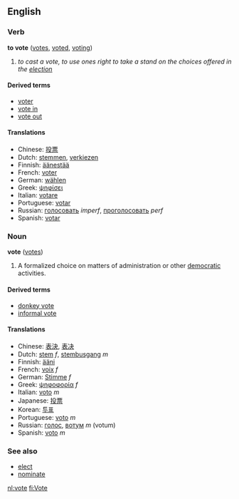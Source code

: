 ==English==
=== Verb ===
'''to vote''' ([[votes]], [[voted]], [[voting]])

# ''to cast a vote, to use ones right to take a stand on the choices offered in the [[election]]''

====Derived terms====
*[[voter]]
*[[vote in]]
*[[vote out]]

==== Translations ====
*Chinese: [[投票]]
*Dutch: [[stemmen]], [[verkiezen]]
*Finnish: [[äänestää]]
*French: [[voter]]
*German: [[wählen]]
*Greek: [[ψηφίσει]]
*Italian: [[votare]]
*Portuguese: [[votar]]
*Russian: [[голосовать]] ''imperf'', [[проголосовать]] ''perf''
*Spanish: [[votar]]

=== Noun ===
'''vote''' ([[votes]])

#A formalized choice on matters of administration or other [[democratic]] activities.

==== Derived terms ====
*[[donkey vote]]
*[[informal vote]]

==== Translations ====
*Chinese: [[表決]], [[表决]]
*Dutch: [[stem]] ''f'', [[stembusgang]] ''m''
*Finnish: [[ääni]]
*French: [[voix]] ''f''
*German: [[Stimme]] ''f''
*Greek: [[ψηφοφορία]] ''f''
*Italian: [[voto]] ''m''
*Japanese: [[投票]]
*Korean: [[투표]]
*Portuguese: [[voto]] ''m''
*Russian: [[голос]], [[вотум]] ''m'' (votum)
*Spanish: [[voto]] ''m''

===See also===
*[[elect]]
*[[nominate]]

[[nl:vote]]
[[fi:Vote]]